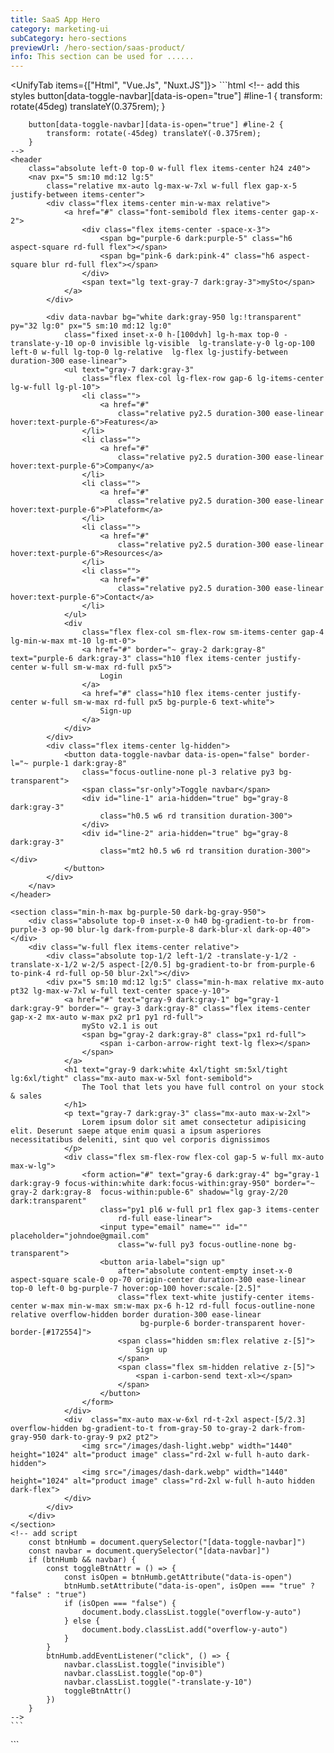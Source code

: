 ```yaml
---
title: SaaS App Hero
category: marketing-ui
subCategory: hero-sections
previewUrl: /hero-section/saas-product/
info: This section can be used for ......
---
```


<UnifyTab items={["Html", "Vue.Js", "Nuxt.JS"]}>
  <TabItem>
    ```html
    <!-- add this styles 
        button[data-toggle-navbar][data-is-open="true"] #line-1 {
            transform: rotate(45deg) translateY(0.375rem);
        }

        button[data-toggle-navbar][data-is-open="true"] #line-2 {
            transform: rotate(-45deg) translateY(-0.375rem);
        }
    -->
    <header
        class="absolute left-0 top-0 w-full flex items-center h24 z40">
        <nav px="5 sm:10 md:12 lg:5"
            class="relative mx-auto lg-max-w-7xl w-full flex gap-x-5 justify-between items-center">
            <div class="flex items-center min-w-max relative">
                <a href="#" class="font-semibold flex items-center gap-x-2">
                    <div class="flex items-center -space-x-3">
                        <span bg="purple-6 dark:purple-5" class="h6 aspect-square rd-full flex"></span>
                        <span bg="pink-6 dark:pink-4" class="h6 aspect-square blur rd-full flex"></span>
                    </div>
                    <span text="lg text-gray-7 dark:gray-3">mySto</span>
                </a>
            </div>

            <div data-navbar bg="white dark:gray-950 lg:!transparent" py="32 lg:0" px="5 sm:10 md:12 lg:0"
                class="fixed inset-x-0 h-[100dvh] lg-h-max top-0 -translate-y-10 op-0 invisible lg-visible  lg-translate-y-0 lg-op-100 left-0 w-full lg-top-0 lg-relative  lg-flex lg-justify-between duration-300 ease-linear">
                <ul text="gray-7 dark:gray-3"
                    class="flex flex-col lg-flex-row gap-6 lg-items-center lg-w-full lg-pl-10">
                    <li class="">
                        <a href="#"
                            class="relative py2.5 duration-300 ease-linear hover:text-purple-6">Features</a>
                    </li>
                    <li class="">
                        <a href="#"
                            class="relative py2.5 duration-300 ease-linear hover:text-purple-6">Company</a>
                    </li>
                    <li class="">
                        <a href="#"
                            class="relative py2.5 duration-300 ease-linear hover:text-purple-6">Plateform</a>
                    </li>
                    <li class="">
                        <a href="#"
                            class="relative py2.5 duration-300 ease-linear hover:text-purple-6">Resources</a>
                    </li>
                    <li class="">
                        <a href="#"
                            class="relative py2.5 duration-300 ease-linear hover:text-purple-6">Contact</a>
                    </li>
                </ul>
                <div
                    class="flex flex-col sm-flex-row sm-items-center gap-4  lg-min-w-max mt-10 lg-mt-0">
                    <a href="#" border="~ gray-2 dark:gray-8" text="purple-6 dark:gray-3" class="h10 flex items-center justify-center w-full sm-w-max rd-full px5">
                        Login
                    </a>
                    <a href="#" class="h10 flex items-center justify-center w-full sm-w-max rd-full px5 bg-purple-6 text-white">
                        Sign-up
                    </a>
                </div>
            </div>
            <div class="flex items-center lg-hidden">
                <button data-toggle-navbar data-is-open="false" border-l="~ purple-1 dark:gray-8"
                    class="focus-outline-none pl-3 relative py3 bg-transparent">
                    <span class="sr-only">Toggle navbar</span>
                    <div id="line-1" aria-hidden="true" bg="gray-8 dark:gray-3"
                        class="h0.5 w6 rd transition duration-300">
                    </div>
                    <div id="line-2" aria-hidden="true" bg="gray-8 dark:gray-3"
                        class="mt2 h0.5 w6 rd transition duration-300"></div>
                </button>
            </div>
        </nav>
    </header>

    <section class="min-h-max bg-purple-50 dark-bg-gray-950">
        <div class="absolute top-0 inset-x-0 h40 bg-gradient-to-br from-purple-3 op-90 blur-lg dark-from-purple-8 dark-blur-xl dark-op-40"></div>
        <div class="w-full flex items-center relative">
            <div class="absolute top-1/2 left-1/2 -translate-y-1/2 -translate-x-1/2 w-2/5 aspect-[2/0.5] bg-gradient-to-br from-purple-6 to-pink-4 rd-full op-50 blur-2xl"></div>
            <div px="5 sm:10 md:12 lg:5" class="min-h-max relative mx-auto pt32 lg-max-w-7xl w-full text-center space-y-10">
                <a href="#" text="gray-9 dark:gray-1" bg="gray-1 dark:gray-9" border="~ gray-3 dark:gray-8" class="flex items-center gap-x-2 mx-auto w-max px2 pr1 py1 rd-full">
                    mySto v2.1 is out
                    <span bg="gray-2 dark:gray-8" class="px1 rd-full">
                        <span i-carbon-arrow-right text-lg flex></span>                          
                    </span>
                </a>
                <h1 text="gray-9 dark:white 4xl/tight sm:5xl/tight lg:6xl/tight" class="mx-auto max-w-5xl font-semibold">
                    The Tool that lets you have full control on your stock & sales
                </h1>
                <p text="gray-7 dark:gray-3" class="mx-auto max-w-2xl">
                    Lorem ipsum dolor sit amet consectetur adipisicing elit. Deserunt saepe atque enim quasi a ipsum asperiores necessitatibus deleniti, sint quo vel corporis dignissimos
                </p>
                <div class="flex sm-flex-row flex-col gap-5 w-full mx-auto max-w-lg">
                    <form action="#" text="gray-6 dark:gray-4" bg="gray-1 dark:gray-9 focus-within:white dark:focus-within:gray-950" border="~ gray-2 dark:gray-8  focus-within:puble-6" shadow="lg gray-2/20 dark:transparent"
                        class="py1 pl6 w-full pr1 flex gap-3 items-center
                            rd-full ease-linear">
                        <input type="email" name="" id="" placeholder="johndoe@gmail.com"
                            class="w-full py3 focus-outline-none bg-transparent">
                        <button aria-label="sign up"
                            after="absolute content-empty inset-x-0 aspect-square scale-0 op-70 origin-center duration-300 ease-linear top-0 left-0 bg-purple-7 hover:op-100 hover:scale-[2.5]" 
                            class="flex text-white justify-center items-center w-max min-w-max sm:w-max px-6 h-12 rd-full focus-outline-none relative overflow-hidden border duration-300 ease-linear
                                 bg-purple-6 border-transparent hover-border-[#172554]">
                            <span class="hidden sm:flex relative z-[5]">
                                Sign up
                            </span>
                            <span class="flex sm-hidden relative z-[5]">
                                <span i-carbon-send text-xl></span>
                            </span>
                        </button>
                    </form>
                </div>
                <div  class="mx-auto max-w-6xl rd-t-2xl aspect-[5/2.3] overflow-hidden bg-gradient-to-t from-gray-50 to-gray-2 dark-from-gray-950 dark-to-gray-9 px2 pt2">
                    <img src="/images/dash-light.webp" width="1440" height="1024" alt="product image" class="rd-2xl w-full h-auto dark-hidden">
                    <img src="/images/dash-dark.webp" width="1440" height="1024" alt="product image" class="rd-2xl w-full h-auto hidden dark-flex">
                </div>
            </div>
        </div>
    </section>
    <!-- add script
        const btnHumb = document.querySelector("[data-toggle-navbar]")
        const navbar = document.querySelector("[data-navbar]")
        if (btnHumb && navbar) {
            const toggleBtnAttr = () => {
                const isOpen = btnHumb.getAttribute("data-is-open")
                btnHumb.setAttribute("data-is-open", isOpen === "true" ? "false" : "true")
                if (isOpen === "false") {
                    document.body.classList.toggle("overflow-y-auto")
                } else {
                    document.body.classList.add("overflow-y-auto")
                }
            }
            btnHumb.addEventListener("click", () => {
                navbar.classList.toggle("invisible")
                navbar.classList.toggle("op-0")
                navbar.classList.toggle("-translate-y-10")
                toggleBtnAttr()
            })
        }
    -->
    ```
  </TabItem>

  <TabItem>
    ```
    <script setup>
    import { ref } from 'vue'

    const navIsOpen = ref(false)
    const navItems = [
        {
            id:1,
            text:"Features",
            href:"#"
        },
        {
            id:2,
            text:"Company",
            href:"#"
        },
        {
            id:3,
            text:"Plateform",
            href:"#"
        },
        {
            id:4,
            text:"Resources",
            href:"#"
        },
        {
            id:5,
            text:"Contact",
            href:"#"
        }
    ]

    function toggleNavBar(){
        navIsOpen.value = !navIsOpen.value
        document.body.classList.toggle("overflow-y-auto")
    }
    </script>
    <template>
        <header
            class="absolute left-0 top-0 w-full flex items-center h24 z40">
            <nav px="5 sm:10 md:12 lg:5"
                class="relative mx-auto lg-max-w-7xl w-full flex gap-x-5 justify-between items-center">
                <div class="flex items-center min-w-max relative">
                    <router-link to="#" class="font-semibold flex items-center gap-x-2">
                        <div class="flex items-center -space-x-3">
                            <span bg="purple-6 dark:purple-5" class="h6 aspect-square rd-full flex"></span>
                            <span bg="pink-6 dark:pink-4" class="h6 aspect-square blur rd-full flex"></span>
                        </div>
                        <span text="lg text-gray-7 dark:gray-3">mySto</span>
                    </router-link>
                </div>

                <div bg="white dark:gray-950 lg:!transparent" py="32 lg:0" px="5 sm:10 md:12 lg:0"
                    class="fixed inset-x-0 h-[100dvh] lg-h-max top-0 left-0 w-full lg-top-0 lg-relative  lg-flex lg-justify-between duration-300 ease-linear"
                    :class="navIsOpen ? 'translate-y-0 op100 visible':' -translate-y-10 op-0 invisible lg-visible  lg-translate-y-0 lg-op-100'">
                    <ul text="gray-7 dark:gray-3"
                        class="flex flex-col lg-flex-row gap-6 lg-items-center lg-w-full lg-pl-10">
                        <li v-for="navItem in navItems" :key="navItem.id">
                            <router-link :to="navItem.href" class="py2.5 duration-300 ease-linear hover:text-purple-6">
                                {{navItem.text}}
                            </router-link>
                        </li>
                    </ul>
                    <div
                        class="flex flex-col sm-flex-row sm-items-center gap-4  lg-min-w-max mt-10 lg-mt-0">
                        <router-link to="#" class="h10 flex items-center justify-center w-full sm-w-max rd-full px5 border border-gray-2 dark-border-gray-8 text-purple-6 dark-text-gray-3">
                            Login
                        </router-link>
                        <router-link to="#" class="h10 flex items-center justify-center w-full sm-w-max rd-full px5 bg-purple-6 text-white border border-transparent">
                            Sign-up
                        </router-link>
                    </div>
                </div>
                <div class="flex items-center lg-hidden">
                    <button @click="toggleNavBar()" aria-label="toggle navbar" border-l="~ purple-1 dark:gray-8"
                        class="focus-outline-none pl-3 relative py3 bg-transparent">
                        <div aria-hidden="true" bg="gray-8 dark:gray-3"
                            class="h0.5 w6 rd transition duration-300" :class="navIsOpen?'rotate-45 translate-y-1.5':''">
                        </div>
                        <div aria-hidden="true" bg="gray-8 dark:gray-3"
                            class="mt2 h0.5 w6 rd transition duration-300" :class="navIsOpen?'-rotate-45 -translate-y-1.5':''"></div>
                    </button>
                </div>
            </nav>
        </header>

        <section class="min-h-max bg-purple-50 dark-bg-gray-950">
            <div class="absolute top-0 inset-x-0 h40 bg-gradient-to-br from-purple-3 op-90 blur-lg dark-from-purple-8 dark-blur-xl dark-op-40"></div>
            <div class="w-full flex items-center relative">
                <div class="absolute top-1/2 left-1/2 -translate-y-1/2 -translate-x-1/2 w-2/5 aspect-[2/0.5] bg-gradient-to-br from-purple-6 to-pink-4 rd-full op-50 blur-2xl"></div>
                <div px="5 sm:10 md:12 lg:5" class="min-h-max relative mx-auto pt32 lg-max-w-7xl w-full text-center space-y-10">
                    <router-link to="#" class="flex items-center gap-x-2 mx-auto w-max px2 pr1 py1 rd-full text-gray-9 dark-text-gray-1 bg-gray-1 dark-bg-gray-9 border border-gray-3 dark-border-gray-8">
                        mySto v2.1 is out
                        <span bg="gray-2 dark:gray-8" class="px1 rd-full">
                            <span i-carbon-arrow-right text-lg flex></span>                          
                        </span>
                    </router-link>
                    <h1 text="gray-9 dark:white 4xl/tight sm:5xl/tight lg:6xl/tight" class="mx-auto max-w-5xl font-semibold">
                        The Tool that lets you have full control on your stock & sales
                    </h1>
                    <p text="gray-7 dark:gray-3" class="mx-auto max-w-2xl">
                        Lorem ipsum dolor sit amet consectetur adipisicing elit. Deserunt saepe atque enim quasi a ipsum asperiores necessitatibus deleniti, sint quo vel corporis dignissimos
                    </p>
                    <div class="flex sm-flex-row flex-col gap-5 w-full mx-auto max-w-lg">
                        <form action="#" text="gray-6 dark:gray-4" bg="gray-1 dark:gray-9 focus-within:white dark:focus-within:gray-950" border="~ gray-2 dark:gray-8  focus-within:puble-6" shadow="lg gray-2/20 dark:transparent"
                            class="py1 pl6 w-full pr1 flex gap-3 items-center
                                rd-full ease-linear">
                            <input type="email" name="" id="" placeholder="johndoe@gmail.com"
                                class="w-full py3 focus-outline-none bg-transparent">
                            <button aria-label="sign up"
                                after="absolute content-empty inset-x-0 aspect-square scale-0 op-70 origin-center duration-300 ease-linear top-0 left-0 bg-purple-7 hover:op-100 hover:scale-[2.5]" 
                                class="flex text-white justify-center items-center w-max min-w-max sm:w-max px-6 h-12 rd-full focus-outline-none relative overflow-hidden border duration-300 ease-linear
                                    bg-purple-6 border-transparent hover-border-[#172554]">
                                <span class="hidden sm:flex relative z-[5]">
                                    Sign up
                                </span>
                                <span class="flex sm-hidden relative z-[5]">
                                    <span i-carbon-send text-xl></span>
                                </span>
                            </button>
                        </form>
                    </div>
                    <div  class="mx-auto max-w-6xl rd-t-2xl aspect-[5/2.3] overflow-hidden bg-gradient-to-t from-gray-50 to-gray-2 dark-from-gray-950 dark-to-gray-9 px2 pt2">
                        <img src="/images/dash-light.webp" width="1440" height="1024" alt="product image" class="rd-2xl w-full h-auto dark-hidden">
                        <img src="/images/dash-dark.webp" width="1440" height="1024" alt="product image" class="rd-2xl w-full h-auto hidden dark-flex">
                    </div>
                </div>
            </div>
        </section>
    </template>
    ```
  </TabItem> 

  <TabItem>
    ```
    <script setup>
    const navIsOpen = useState('navIsOpen', ()=>false)
    const navItems = [
        {
            id:1,
            text:"Features",
            href:"#"
        },
        {
            id:2,
            text:"Company",
            href:"#"
        },
        {
            id:3,
            text:"Plateform",
            href:"#"
        },
        {
            id:4,
            text:"Resources",
            href:"#"
        },
        {
            id:5,
            text:"Contact",
            href:"#"
        }
    ]

    function toggleNavBar(){
        navIsOpen.value = !navIsOpen.value
        document.body.classList.toggle("overflow-y-auto")
    }
    </script>
    <template>
        <header
            class="absolute left-0 top-0 w-full flex items-center h24 z40">
            <nav px="5 sm:10 md:12 lg:5"
                class="relative mx-auto lg-max-w-7xl w-full flex gap-x-5 justify-between items-center">
                <div class="flex items-center min-w-max relative">
                    <nuxt-link to="#" class="font-semibold flex items-center gap-x-2">
                        <div class="flex items-center -space-x-3">
                            <span bg="purple-6 dark:purple-5" class="h6 aspect-square rd-full flex"></span>
                            <span bg="pink-6 dark:pink-4" class="h6 aspect-square blur rd-full flex"></span>
                        </div>
                        <span text="lg text-gray-7 dark:gray-3">mySto</span>
                    </nuxt-link>
                </div>

                <div bg="white dark:gray-950 lg:!transparent" py="32 lg:0" px="5 sm:10 md:12 lg:0"
                    class="fixed inset-x-0 h-[100dvh] lg-h-max top-0 left-0 w-full lg-top-0 lg-relative  lg-flex lg-justify-between duration-300 ease-linear"
                    :class="navIsOpen ? 'translate-y-0 op100 visible':' -translate-y-10 op-0 invisible lg-visible  lg-translate-y-0 lg-op-100'">
                    <ul text="gray-7 dark:gray-3"
                        class="flex flex-col lg-flex-row gap-6 lg-items-center lg-w-full lg-pl-10">
                        <li v-for="navItem in navItems" :key="navItem.id">
                            <nuxt-link :to="navItem.href" class="py2.5 duration-300 ease-linear hover:text-purple-6">
                                {{navItem.text}}
                            </nuxt-link>
                        </li>
                    </ul>
                    <div
                        class="flex flex-col sm-flex-row sm-items-center gap-4  lg-min-w-max mt-10 lg-mt-0">
                        <nuxt-link to="#" class="h10 flex items-center justify-center w-full sm-w-max rd-full px5 border border-gray-2 dark-border-gray-8 text-purple-6 dark-text-gray-3">
                            Login
                        </nuxt-link>
                        <nuxt-link to="#" class="h10 flex items-center justify-center w-full sm-w-max rd-full px5 bg-purple-6 text-white border border-transparent">
                            Sign-up
                        </nuxt-link>
                    </div>
                </div>
                <div class="flex items-center lg-hidden">
                    <button @click="toggleNavBar()" aria-label="toggle navbar" border-l="~ purple-1 dark:gray-8"
                        class="focus-outline-none pl-3 relative py3 bg-transparent">
                        <div aria-hidden="true" bg="gray-8 dark:gray-3"
                            class="h0.5 w6 rd transition duration-300" :class="navIsOpen?'rotate-45 translate-y-1.5':''">
                        </div>
                        <div aria-hidden="true" bg="gray-8 dark:gray-3"
                            class="mt2 h0.5 w6 rd transition duration-300" :class="navIsOpen?'-rotate-45 -translate-y-1.5':''"></div>
                    </button>
                </div>
            </nav>
        </header>

        <section class="min-h-max bg-purple-50 dark-bg-gray-950">
            <div class="absolute top-0 inset-x-0 h40 bg-gradient-to-br from-purple-3 op-90 blur-lg dark-from-purple-8 dark-blur-xl dark-op-40"></div>
            <div class="w-full flex items-center relative">
                <div class="absolute top-1/2 left-1/2 -translate-y-1/2 -translate-x-1/2 w-2/5 aspect-[2/0.5] bg-gradient-to-br from-purple-6 to-pink-4 rd-full op-50 blur-2xl"></div>
                <div px="5 sm:10 md:12 lg:5" class="min-h-max relative mx-auto pt32 lg-max-w-7xl w-full text-center space-y-10">
                    <nuxt-link to="#" class="flex items-center gap-x-2 mx-auto w-max px2 pr1 py1 rd-full text-gray-9 dark-text-gray-1 bg-gray-1 dark-bg-gray-9 border border-gray-3 dark-border-gray-8">
                        mySto v2.1 is out
                        <span bg="gray-2 dark:gray-8" class="px1 rd-full">
                            <span i-carbon-arrow-right text-lg flex></span>                          
                        </span>
                    </nuxt-link>
                    <h1 text="gray-9 dark:white 4xl/tight sm:5xl/tight lg:6xl/tight" class="mx-auto max-w-5xl font-semibold">
                        The Tool that lets you have full control on your stock & sales
                    </h1>
                    <p text="gray-7 dark:gray-3" class="mx-auto max-w-2xl">
                        Lorem ipsum dolor sit amet consectetur adipisicing elit. Deserunt saepe atque enim quasi a ipsum asperiores necessitatibus deleniti, sint quo vel corporis dignissimos
                    </p>
                    <div class="flex sm-flex-row flex-col gap-5 w-full mx-auto max-w-lg">
                        <form action="#" text="gray-6 dark:gray-4" bg="gray-1 dark:gray-9 focus-within:white dark:focus-within:gray-950" border="~ gray-2 dark:gray-8  focus-within:puble-6" shadow="lg gray-2/20 dark:transparent"
                            class="py1 pl6 w-full pr1 flex gap-3 items-center
                                rd-full ease-linear">
                            <input type="email" name="" id="" placeholder="johndoe@gmail.com"
                                class="w-full py3 focus-outline-none bg-transparent">
                            <button aria-label="sign up"
                                after="absolute content-empty inset-x-0 aspect-square scale-0 op-70 origin-center duration-300 ease-linear top-0 left-0 bg-purple-7 hover:op-100 hover:scale-[2.5]" 
                                class="flex text-white justify-center items-center w-max min-w-max sm:w-max px-6 h-12 rd-full focus-outline-none relative overflow-hidden border duration-300 ease-linear
                                    bg-purple-6 border-transparent hover-border-[#172554]">
                                <span class="hidden sm:flex relative z-[5]">
                                    Sign up
                                </span>
                                <span class="flex sm-hidden relative z-[5]">
                                    <span i-carbon-send text-xl></span>
                                </span>
                            </button>
                        </form>
                    </div>
                    <div  class="mx-auto max-w-6xl rd-t-2xl aspect-[5/2.3] overflow-hidden bg-gradient-to-t from-gray-50 to-gray-2 dark-from-gray-950 dark-to-gray-9 px2 pt2">
                        <img src="/images/dash-light.webp" width="1440" height="1024" alt="product image" class="rd-2xl w-full h-auto dark-hidden">
                        <img src="/images/dash-dark.webp" width="1440" height="1024" alt="product image" class="rd-2xl w-full h-auto hidden dark-flex">
                    </div>
                </div>
            </div>
        </section>
    </template>
    ```
  </TabItem>
</UnifyTab>